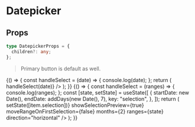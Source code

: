 
<Meta title="Forms/Datepicker" component={Datepicker} />

# Datepicker

## Props

```typescript
type DatepickerProps = {
  children?: any;
};
```

> Primary button is default as well.

<Preview>
  <Story name="datepicker">
    {() => {
      const handleSelect = (date) => {
        console.log(date);
      };
      return (
        <Datepicker>
          <Calendar date={new Date()} onChange={(date) => handleSelect(date)} />
        </Datepicker>
      );
    }}
  </Story>
</Preview>

<Preview>
  <Story name="daterangepicker">
    {() => {
      const handleSelect = (ranges) => {
        console.log(ranges);
      };
      const [state, setState] = useState([
        {
          startDate: new Date(),
          endDate: addDays(new Date(), 7),
          key: "selection",
        },
      ]);
      return (
        <Datepicker>
          <DateRangePicker
            onChange={(item) => setState([item.selection])}
            showSelectionPreview={true}
            moveRangeOnFirstSelection={false}
            months={2}
            ranges={state}
            direction="horizontal"
          />
        </Datepicker>
      );
    }}
  </Story>
</Preview>
